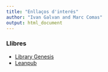 ```yaml
---
title: "Enllaços d'interés"
author: "Ivan Galvan and Marc Comas"
output: html_document
---
```


### Llibres

 * [Library Genesis](http://gen.lib.rus.ec/)
 * [Leanpub](https://leanpub.com/)